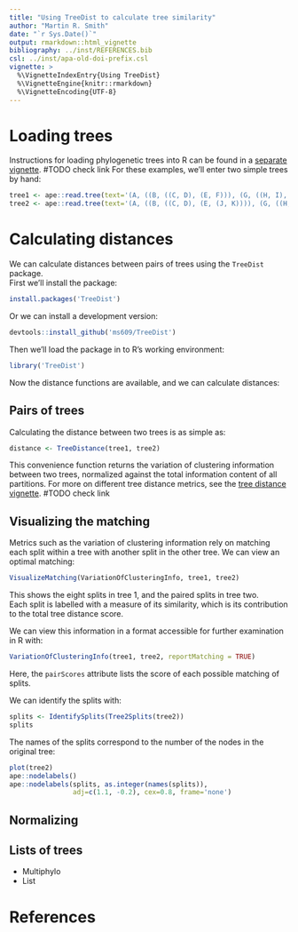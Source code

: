```yaml
---
title: "Using TreeDist to calculate tree similarity"
author: "Martin R. Smith"
date: "`r Sys.Date()`"
output: rmarkdown::html_vignette
bibliography: ../inst/REFERENCES.bib
csl: ../inst/apa-old-doi-prefix.csl
vignette: >
  %\VignetteIndexEntry{Using TreeDist}
  %\VignetteEngine{knitr::rmarkdown}
  %\VignetteEncoding{UTF-8}
---
```


# Loading trees

Instructions for loading phylogenetic trees into R can be found in a [separate vignette](https://ms609.github.io/TreeSearch/TODO-TO-BE-CONFIRMED). #TODO check link
For these examples, we'll enter two simple trees by hand:

```r
tree1 <- ape::read.tree(text='(A, ((B, ((C, D), (E, F))), (G, ((H, I), (J, K)))));')
tree2 <- ape::read.tree(text='(A, ((B, ((C, D), (E, (J, K)))), (G, ((H, I), F))));')
```

# Calculating distances

We can calculate distances between pairs of trees using the `TreeDist` package.  
First we'll install the package:

```r
install.packages('TreeDist')
```

Or we can install a development version:

```r 
devtools::install_github('ms609/TreeDist')
```

Then we'll load the package in to R's working environment:

```r
library('TreeDist')
```

Now the distance functions are available, and we can calculate distances:

## Pairs of trees

Calculating the distance between two trees is as simple as:

```r
distance <- TreeDistance(tree1, tree2)
```

This convenience function returns the variation of clustering information
between two trees, normalized against the total information content of all
partitions.  For more on different tree distance metrics, see the
[tree distance vignette](./tree-distances.html). #TODO check link

## Visualizing the matching

Metrics such as the variation of clustering information rely on matching
each split within a tree with another split in the other tree.  We can view an
optimal matching:

```r
VisualizeMatching(VariationOfClusteringInfo, tree1, tree2)
```

This shows the eight splits in tree 1, and the paired splits in tree two.  
Each split is labelled with a measure of its similarity, which is its contribution 
to the total tree distance score.

We can view this information in a format accessible for further examination in R with:

```r
VariationOfClusteringInfo(tree1, tree2, reportMatching = TRUE)
```

Here, the `pairScores` attribute lists the score of each possible matching of splits.

We can identify the splits with:

```r
splits <- IdentifySplits(Tree2Splits(tree2))
splits
```

The names of the splits correspond to the number of the nodes in the original tree:

```r
plot(tree2)
ape::nodelabels()
ape::nodelabels(splits, as.integer(names(splits)), 
                adj=c(1.1, -0.2), cex=0.8, frame='none')
```

## Normalizing


## Lists of trees
- Multiphylo
- List

# References

